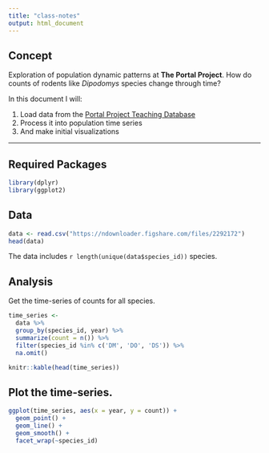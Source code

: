 ```yaml
---
title: "class-notes"
output: html_document
---
```



## Concept

Exploration of population dynamic patterns at **The Portal Project**.
How do counts of rodents like *Dipodomys* species change through time?

In this document I will:

1. Load data from the [Portal Project Teaching Database](http://figshare.com/articles/Portal_Project_Teaching_Database/1314459)
2. Process it into population time series
3. And make initial visualizations

---



## Required Packages


```r
library(dplyr)
library(ggplot2)
```

## Data

```r
data <- read.csv("https://ndownloader.figshare.com/files/2292172")
head(data)
```


The data includes `r length(unique(data$species_id))` species.


## Analysis

Get the time-series of counts for all species.
          
```r
time_series <-
  data %>%
  group_by(species_id, year) %>%
  summarize(count = n()) %>%
  filter(species_id %in% c('DM', 'DO', 'DS')) %>%
  na.omit()

knitr::kable(head(time_series))
```


## Plot the time-series.

```r
ggplot(time_series, aes(x = year, y = count)) +
  geom_point() +
  geom_line() +
  geom_smooth() +
  facet_wrap(~species_id)
```

